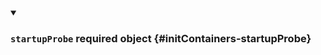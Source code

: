 
<details className="config-field" data-expandable="false" open>
<summary>

### `startupProbe` <span className="config-field-required" data-required="false">required</span> <span className="config-field-type">object</span> <span className="config-field-default"></span> <span className="config-field-enum"></span> {#initContainers-startupProbe}



</summary>



</details>
